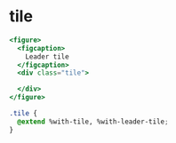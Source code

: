 # tile


```hbs preview-template
<figure>
  <figcaption>
    Leader tile
  </figcaption>
  <div class="tile">

  </div>
</figure>

```

```css
.tile {
  @extend %with-tile, %with-leader-tile;
}
```
